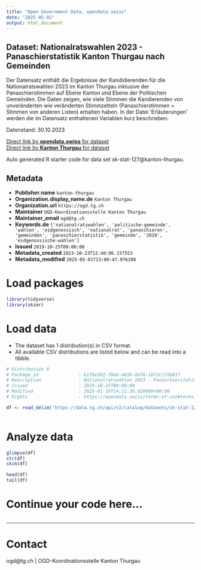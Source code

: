 ```yaml
---
title: "Open Government Data, opendata.swiss"
date: "2025-05-02"
output: html_document
---
```


## Dataset: Nationalratswahlen 2023 - Panaschierstatistik Kanton Thurgau nach Gemeinden

Der Datensatz enthält die Ergebnisse der Kandidierenden für die Nationalratswahlen 2023 im Kanton Thurgau inklusive der Panaschierstimmen auf Ebene Kanton und Ebene der Politischen Gemeinden. Die Daten zeigen, wie viele Stimmen die Kandierenden von unveränderten wie veränderten Stimmzetteln (Panaschierstimmen = Stimmen von anderen Listen) erhalten haben. In der Datei 'Erläuterungen' werden die im Datensatz enthaltenen Variablen kurz beschrieben.

Datenstand: 30.10.2023

[Direct link by **opendata.swiss** for dataset](https://opendata.swiss/de/dataset/nationalratswahlen-2023-panaschierstatistik-kanton-thurgau-nach-gemeinden)<br>
[Direct link by **Kanton Thurgau** for dataset](https://data.tg.ch/explore/dataset/sk-stat-127/)

Auto generated R starter code for data set sk-stat-127@kanton-thurgau.

## Metadata

- **Publisher.name** `kanton-thurgau`
- **Organization.display_name.de** `Kanton Thurgau`
- **Organization.url** `https://ogd.tg.ch`
- **Maintainer** `OGD-Koordinationsstelle Kanton Thurgau`
- **Maintainer_email** `ogd@tg.ch`
- **Keywords.de** `['nationalratswahlen', 'politische-gemeinde', 'wahlen', 'eidgenossisch', 'nationalrat', 'panaschieren', 'gemeinden', 'panaschierstatistik', 'gemeinde', '2019', 'eidgenossische-wahlen']`
- **Issued** `2019-10-25T00:00:00`
- **Metadata_created** `2023-10-23T12:40:06.157553`
- **Metadata_modified** `2025-05-01T13:00:47.976108`


# Load packages

```r

library(tidyverse)
library(skimr)

```

# Load data

-   The dataset has 1 distribution(s) in CSV format.
-   All available CSV distributions are listed below and can be read into a tibble.

```r

# Distribution 0
# Package_id               : b1f6e382-f8e8-401b-8d76-1872c17db81f
# Description              : Nationalratswahlen 2023 - Panaschierstatistik Kanton Thurgau nach Gemeinden (csv)
# Issued                   : 2019-10-25T00:00:00
# Modified                 : 2025-01-16T14:12:36.029000+00:00
# Rights                   : https://opendata.swiss/terms-of-use#terms_by

df <- read_delim('https://data.tg.ch/api/v2/catalog/datasets/sk-stat-127/exports/csv?use_labels=true')



```

# Analyze data

```r

glimpse(df)
str(df)
skim(df)

head(df)
tail(df)

```

# Continue your code here...

```r

```

------------------------------------------------------------------------

# Contact

ogd@tg.ch | OGD-Koordinationsstelle Kanton Thurgau
